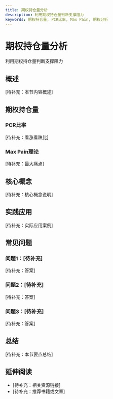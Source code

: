 ```yaml
---
title: 期权持仓量分析
description: 利用期权持仓量判断支撑阻力
keywords: 期权持仓量, PCR比率, Max Pain, 期权分析
---
```


# 期权持仓量分析

利用期权持仓量判断支撑阻力

## 概述

[待补充：本节内容概述]

## 期权持仓量

### PCR比率
[待补充：看涨看跌比]

### Max Pain理论
[待补充：最大痛点]

## 核心概念

[待补充：核心概念说明]

## 实践应用

[待补充：实际应用案例]

## 常见问题

### 问题1：[待补充]
[待补充：答案]

### 问题2：[待补充]
[待补充：答案]

### 问题3：[待补充]
[待补充：答案]

## 总结

[待补充：本节要点总结]

## 延伸阅读

- [待补充：相关资源链接]
- [待补充：推荐书籍或文章]
